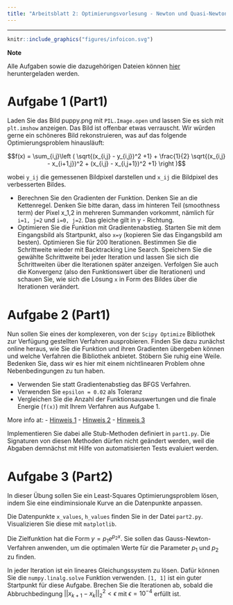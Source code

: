 ```yaml
---
title: "Arbeitsblatt 2: Optimierungsvorlesung - Newton und Quasi-Newton-Verfahren"
---
```


---------------------------------


:::: {#explaining .message-box }

::: {#note-exp .note-header}
```r
knitr::include_graphics("figures/infoicon.svg")
```
**Note**
:::
::: {#note-exp .note-body}

Alle Aufgaben sowie die dazugehörigen Dateien können [hier](http://bioinf.uni-freiburg.de/Lehre/Courses/latest/material/optimierung-uebung2.zip) heruntergeladen werden.

:::

::::

# Aufgabe 1 (Part1)

Laden Sie das Bild puppy.png mit `PIL.Image.open` und lassen Sie es sich mit `plt.imshow` anzeigen. Das Bild ist offenbar etwas verrauscht. Wir würden gerne ein schöneres Bild rekonstruieren, was auf das folgende Optimierungsproblem hinausläuft:

$$f(x) = \sum_{i,j}\left ( \sqrt{(x_{i,j} - y_{i,j})^2 +1} + \frac{1}{2} \sqrt{(x_{i,j} - x_{i+1,j})^2 + (x_{i,j} - x_{i,j+1})^2 +1} \right )$$

wobei `y_ij` die gemessenen Bildpixel darstellen und `x_ij` die Bildpixel des verbesserten Bildes.

- Berechnen Sie den Gradienten der Funktion. Denken Sie an die Kettenregel. Denken Sie bitte daran, dass im hinteren Teil (smoothness term) der Pixel x_1,2 in mehreren Summanden vorkommt, nämlich für `i=1, j=2` und `i=0, j=2`. Das gleiche gilt in y - Richtung.
- Optimieren Sie die Funktion mit Gradientenabstieg. Starten Sie mit dem Eingangsbild als Startpunkt, also `x=y` (kopieren Sie das Eingangsbild am besten). Optimieren Sie für 200 Iterationen. Bestimmen Sie die Schrittweite wieder mit Backtracking Line Search. Speichern Sie die gewählte Schrittweite bei jeder Iteration und lassen Sie sich die Schrittweiten über die Iterationen später anzeigen. Verfolgen Sie auch die Konvergenz (also den Funktionswert über die Iterationen) und schauen Sie, wie sich die Lösung `x` in Form des Bildes über die Iterationen verändert.


# Aufgabe 2 (Part1)

Nun sollen Sie eines der komplexeren, von der `Scipy Optimize` Bibliothek zur Verfügung gestellten Verfahren ausprobieren. Finden Sie dazu zunächst online heraus, wie Sie die Funktion und ihren Gradienten übergeben können und welche Verfahren die Bibliothek anbietet. Stöbern Sie ruhig eine Weile. Bedenken Sie, dass wir es hier mit einem nichtlinearen Problem ohne Nebenbedingungen zu tun haben.

- Verwenden Sie statt Gradientenabstieg das BFGS Verfahren.
- Verwenden Sie `epsilon = 0.02` als Toleranz
- Vergleichen Sie die Anzahl der Funktionsauswertungen und die finale Energie (`f(x)`) mit Ihrem Verfahren aus Aufgabe 1.

More info at:
- [Hinweis 1](https://scipy-lectures.org/advanced/mathematical_optimization/index.html#newton-and-quasi-newton-methods)
- [Hinweis 2](https://docs.scipy.org/doc/scipy-0.14.0/reference/generated/scipy.optimize.minimize.html)
- [Hinweis 3](https://stackoverflow.com/questions/37734430/how-to-use-scipy-optimize-minimize-function-when-you-want-to-compute-gradient-al)

Implementieren Sie dabei alle Stub-Methoden definiert in `part1.py`. Die Signaturen von diesen Methoden dürfen nicht geändert werden, weil die Abgaben demnächst mit Hilfe von automatisierten Tests evaluiert werden.

# Aufgabe 3 (Part2)

In dieser Übung sollen Sie ein Least-Squares Optimierungsproblem lösen, indem Sie eine eindiminsionale Kurve an die Datenpunkte anpassen.

Die Datenpunkte `x_values`, `h_values` finden Sie in der Datei `part2.py`.
Visualizieren Sie diese mit `matplotlib`.

Die Zielfunktion hat die Form $y=p_1e^{p_2x}$.
Sie sollen das Gauss-Newton-Verfahren anwenden, um die optimalen Werte für die Parameter $p_1$ und $p_2$ zu finden.

In jeder Iteration ist ein lineares Gleichungssystem zu lösen.
Dafür können Sie die `numpy.linalg.solve` Funktion verwenden.
`[1, 1]` ist ein guter Startpunkt für diese Aufgabe. Brechen Sie die Iterationen ab, sobald die Abbruchbedingung $||x_{k+1}-x_k||_2^2<\epsilon$ mit $\epsilon=10^{-4}$ erfüllt ist.